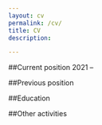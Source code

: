 ```yaml
---
layout: cv
permalink: /cv/
title: CV
description: 

---
```


##Current position
2021 -- 


##Previous position

##Education

##Other activities